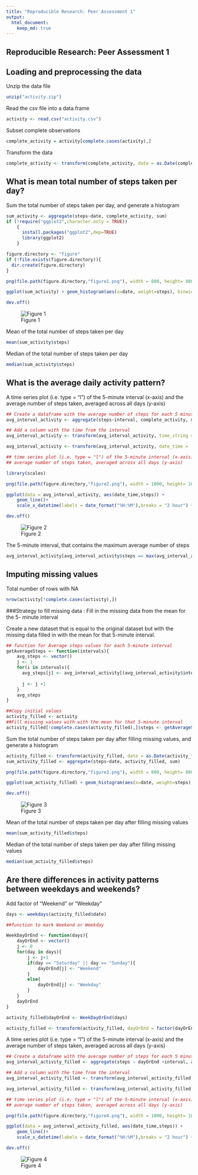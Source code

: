```yaml
---
title: "Reproducible Research: Peer Assessment 1"
output: 
  html_document:
    keep_md: true
---
```

Reproducible Research: Peer Assessment 1
------------------------------------------



## Loading and preprocessing the data

 Unzip the data file
 
```r
unzip("activity.zip")
```

 Read the csv file into a data.frame 
 
```r
activity <- read.csv("activity.csv")
```

 Subset complete observations
 
```r
complete_activity = activity[complete.cases(activity),]
```

 Transform the data
 
```r
complete_activity <- transform(complete_activity, date = as.Date(complete_activity$date))
```

## What is mean total number of steps taken per day?

Sum the total number of steps taken per day, and generate a histogram
```r
sum_activity <- aggregate(steps~date, complete_activity, sum)
if (!require("ggplot2",character.only = TRUE))
    {
      install.packages("ggplot2",dep=TRUE)
      library(ggplot2)
    }
```
```r
figure.directory <- "figure"
if (!file.exists(figure.directory)){
  dir.create(figure.directory)
}

png(file.path(figure.directory,"figure1.png"), width = 800, height= 800)

ggplot(sum_activity) + geom_histogram(aes(x=date, weight=steps), binwidth =2) + xlab("Activity date") + ylab("Total steps taken")

dev.off()
```
![Figure 1](./figure/figure1.png)




 Mean of the total number of steps taken per day

```r
mean(sum_activity$steps)
```

 Median of the total number of steps taken per day

```r
median(sum_activity$steps)
```

## What is the average daily activity pattern?

A time series plot (i.e. type = "l") of the 5-minute interval (x-axis) and the average number of steps taken, averaged across all days (y-axis)
```r
## Create a dataframe with the average number of steps for each 5 minute interval
avg_interval_activity <- aggregate(steps~interval, complete_activity, mean)

## Add a column with the time from the interval
avg_interval_activity <- transform(avg_interval_activity, time_string = paste(as.character(as.integer(interval/100)), ":", as.character(as.integer(interval%%100)), sep = ""))

avg_interval_activity <- transform(avg_interval_activity, date_time =  as.POSIXct(paste("01.01.2014" , time_string, sep = " "), format = "%d.%m.%Y %H:%M"))
```
```r
## time series plot (i.e. type = "l") of the 5-minute interval (x-axis) and the
## average number of steps taken, averaged across all days (y-axis)

library(scales)

png(file.path(figure.directory,"figure2.png"), width = 1000, height= 1000)

ggplot(data = avg_interval_activity, aes(date_time,steps)) + 
    geom_line()+
    scale_x_datetime(labels = date_format("%H:%M"),breaks = "2 hour") +xlab("Start time of measuring steps") +ylab("Average number of steps")

dev.off()
```
![Figure 2](./figure/figure2.png)



 The 5-minute interval, that contains the maximum average number of steps

```r
avg_interval_activity[avg_interval_activity$steps == max(avg_interval_activity$steps),]$interval
```

## Imputing missing values

 Total number of rows with NA

```r
nrow(activity[!complete.cases(activity),])
```

###Strategy to fill missing data : Fill in the missing data from the mean for the 5- minute interval

Create a new dataset that is equal to the original dataset but with the missing data filled in with the mean for that 5-minute interval.

```r
## function for Average steps values for each 5-minute interval
getAverageSteps <- function(intervals){
    avg_steps <- vector()
    j <- 1
    for(i in intervals){
      avg_steps[j] <- avg_interval_activity[(avg_interval_activity$interval == i), ]$steps
     
      j <- j +1
    }
    avg_steps
}

##Copy initial values
activity_filled <- activity
##Fill missing values with with the mean for that 5-minute interval
activity_filled[!complete.cases(activity_filled),]$steps <- getAverageSteps(activity_filled[!complete.cases(activity_filled),]$interval)

```

Sum the total number of steps taken per day after filling missing values, and generate a histogram

```r
activity_filled <- transform(activity_filled, date = as.Date(activity_filled$date))
sum_activity_filled <- aggregate(steps~date, activity_filled, sum)
```
```r

png(file.path(figure.directory,"figure3.png"), width = 800, height= 800)

ggplot(sum_activity_filled) + geom_histogram(aes(x=date, weight=steps), binwidth = 2) + xlab("Activity date") + ylab("Total steps taken")

dev.off()
```
![Figure 3](./figure/figure3.png)

Mean of the total number of steps taken per day after filling missing values

```r
mean(sum_activity_filled$steps)
```

 Median of the total number of steps taken per day after filling missing values

```r
median(sum_activity_filled$steps)
```

## Are there differences in activity patterns between weekdays and weekends?

 Add factor of "Weekend" or "Weekday"

```r
days <- weekdays(activity_filled$date)

##function to mark Weekend or Weekday

WeekDayOrEnd <- function(days){
    dayOrEnd <- vector()
    j <- 0
    for(day in days){
        j <- j+1
        if(day == "Saturday" || day == "Sunday"){
            dayOrEnd[j] <- "Weekend"
        }
        else{
            dayOrEnd[j] <- "Weekday"
        }
    }
    dayOrEnd
}

activity_filled$dayOrEnd <- WeekDayOrEnd(days)

activity_filled <- transform(activity_filled, dayOrEnd = factor(dayOrEnd))

```

A time series plot (i.e. type = "l") of the 5-minute interval (x-axis) and the average number of steps taken, averaged across all days (y-axis)

```r
## Create a dataframe with the average number of steps for each 5 minute interval
avg_interval_activity_filled <- aggregate(steps ~ dayOrEnd +interval, activity_filled, mean)

## Add a column with the time from the interval
avg_interval_activity_filled <- transform(avg_interval_activity_filled, time_string = paste(as.character(as.integer(interval/100)), ":", as.character(as.integer(interval%%100)), sep = ""))

avg_interval_activity_filled <- transform(avg_interval_activity_filled, date_time =  as.POSIXct(paste("01.01.2014" , time_string, sep = " "), format = "%d.%m.%Y %H:%M"))
```

```r
## time series plot (i.e. type = "l") of the 5-minute interval (x-axis) and the
## average number of steps taken, averaged across all days (y-axis)

png(file.path(figure.directory,"figure4.png"), width = 1000, height= 1000)

ggplot(data = avg_interval_activity_filled, aes(date_time,steps)) + 
    geom_line()+
    scale_x_datetime(labels = date_format("%H:%M"),breaks = "2 hour") + facet_grid(dayOrEnd ~ .) + xlab("Start time of measuring steps") + ylab("Average number of steps")

dev.off()

```
![Figure 4](./figure/figure4.png)






